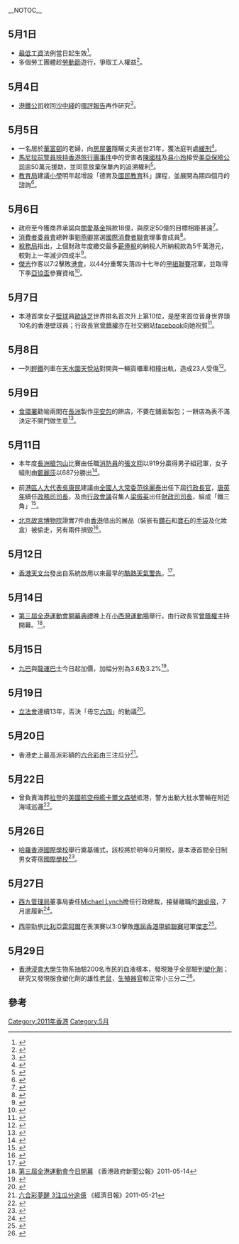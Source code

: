 <noinclude>{{NoteUTC+8}}
{{Portal:香港新聞動態/Calendar}}</noinclude>
__NOTOC__

==5月1日==
*[[最低工資|最低工資]]法例當日起生效<ref>{{cite web|url=http://www.rthk.org.hk/rthk/news/expressnews/20110501/news_20110501_55_752277.htm|title=張建宗：時薪不得少於28元　違法者會被控|publisher=香港電台新聞主頁|date=2011-05-01|accessdate=2011-05-02|archive-date=2016-03-04|archive-url=https://web.archive.org/web/20160304194413/http://www.rthk.org.hk/rthk/news/expressnews/20110501/news_20110501_55_752277.htm|dead-url=no}}</ref>。
*多個勞工團體趁[[勞動節|勞動節]]遊行，爭取工人權益<ref>{{cite web|url=http://rthk.hk/rthk/news/expressnews/20110501/news_20110501_55_752295.htm|title=勞動節多個團體遊行 爭取打工仔權益|publisher=香港電台新聞主頁|date=2011-05-01}}</ref>。

==5月4日==
*[[港鐵公司|港鐵公司]]收回[[沙中綫|沙中綫]]的[[環評報告|環評報告]]再作研究<ref>{{cite web|url=http://rthk.hk/rthk/news/expressnews/20110504/news_20110504_55_753006.htm|title=港鐵收回環評報告　交諮會關注沙中綫進度|publisher=香港電台新聞主頁|date=2011-05-04|accessdate=2011-05-17|archive-date=2016-03-05|archive-url=https://web.archive.org/web/20160305120827/http://rthk.hk/rthk/news/expressnews/20110504/news_20110504_55_753006.htm|dead-url=no}}</ref>。

==5月5日==
*一名居於[[華富邨|華富邨]]的老婦，向[[房屋署|房屋署]]隱瞞丈夫逝世21年，獲法庭判處[[緩刑|緩刑]]<ref>{{cite web|url=http://rthk.hk/rthk/news/expressnews/20110504/news_20110504_55_753006.htm|title=華富邨老婦瞞報丈夫去世　房署稱可續住|publisher=香港電台新聞主頁|date=2011-05-04|accessdate=2011-05-17|archive-date=2016-03-05|archive-url=https://web.archive.org/web/20160305120827/http://rthk.hk/rthk/news/expressnews/20110504/news_20110504_55_753006.htm|dead-url=no}}</ref>。
*[[馬尼拉前警員挾持香港旅行團事件|馬尼拉前警員挾持香港旅行團事件]]中的受害者[[陳國柱|陳國柱]]及[[易小玲|易小玲]]接受[[美亞保險公司|美亞保險公司]]逾50萬元援助，並同意放棄保單內的追溯權利<ref>{{cite web|url=http://rthk.hk/rthk/news/expressnews/20110505/news_20110505_55_753259.htm|title=易小玲與陳國柱獲保險公司一筆過援助50萬|publisher=香港電台新聞主頁|date=2011-05-05}}</ref>。
*[[教育局_(香港)|教育局]]建議[[小學|小學]]明年起增設「德育及[[國民教育|國民教育]]科」課程，並展開為期四個月的諮詢<ref>{{cite web|url=http://rthk.hk/rthk/news/expressnews/20110505/news_20110505_55_753255.htm|title=德育及國民科擬明年9月於小學推行|publisher=香港電台新聞主頁|date=2011-05-05}}</ref>。

==5月6日==
*政府至今獲商界承諾向[[關愛基金|關愛基金]]捐款18億，與原定50億的目標相距甚遠<ref>{{cite web|url=http://rthk.hk/rthk/news/expressnews/20110506/news_20110506_55_753493.htm|title=關愛基金暫籌得18億　議員形容計劃爛尾|publisher=香港電台新聞主頁|date=2011-05-06|accessdate=2011-05-17|archive-date=2016-03-05|archive-url=https://web.archive.org/web/20160305120125/http://rthk.hk/rthk/news/expressnews/20110506/news_20110506_55_753493.htm|dead-url=no}}</ref>。
*[[消費者委員會_(香港)|消費者委員會]]總幹事[[劉燕卿|劉燕卿]]當選[[國際消費者聯會|國際消費者聯會]]理事會成員<ref>{{cite web|url=http://rthk.hk/rthk/news/expressnews/20110506/news_20110506_55_753604.htm|title=劉燕卿當選國際消費者聯會理事會成員|publisher=香港電台新聞主頁|date=2011-05-06|accessdate=2011-05-17|archive-date=2016-03-05|archive-url=https://web.archive.org/web/20160305115453/http://rthk.hk/rthk/news/expressnews/20110506/news_20110506_55_753604.htm|dead-url=no}}</ref>。
*[[稅務局_(香港)|稅務局]]指出，上個財政年度繳交最多[[薪俸稅|薪俸稅]]的納稅人所納稅款為5千萬港元，較對上一年減少四成半<ref>{{cite web|url=http://rthk.hk/rthk/news/expressnews/20110506/news_20110506_55_753548.htm|title=稅務學會稱機構收緊發花紅影響「打工皇帝」|publisher=香港電台新聞主頁|date=2011-05-06|accessdate=2011-05-17|archive-date=2016-03-05|archive-url=https://web.archive.org/web/20160305183822/http://rthk.hk/rthk/news/expressnews/20110506/news_20110506_55_753548.htm|dead-url=no}}</ref>。 
*[[傑志體育會|傑志]]作客以7:2擊敗[[香港足球會|港會]]，以44分重奪失落四十七年的[[2010年－11年香港甲組足球聯賽|甲組聯賽]]冠軍，並取得下季[[亞協盃|亞協盃]]參賽資格<ref>{{cite web|url=http://rthk.hk/rthk/news/expressnews/20110506/news_20110506_55_753582.htm|title=傑志奪甲組聯賽冠軍　事隔47年再封王|publisher=香港電台新聞主頁|date=2011-05-06|accessdate=2011-05-17|archive-date=2016-03-05|archive-url=https://web.archive.org/web/20160305120546/http://rthk.hk/rthk/news/expressnews/20110506/news_20110506_55_753582.htm|dead-url=no}}</ref>。

==5月7日==
*本港首席女子[[壁球|壁球]]員[[歐詠芝|歐詠芝]]世界排名首次升上第10位，是歷來首位晉身世界頭10名的香港壁球員；行政長官[[曾蔭權|曾蔭權]]亦在社交網站[[facebook|facebook]]向她祝賀<ref>{{cite web|url=http://rthk.hk/rthk/news/expressnews/20110507/news_20110507_55_753770.htm|title=特首賀歐詠芝晉世界女壁球手排名10大|publisher=香港電台新聞主頁|date=2011-05-07|accessdate=2011-05-17|archive-date=2012-07-13|archive-url=https://archive.is/20120713170712/http://rthk.hk/rthk/news/expressnews/20110507/news_20110507_55_753770.htm|dead-url=no}}</ref>。

==5月8日==
*一列[[香港輕鐵|輕鐵]]列車在[[天水圍|天水圍]][[天悅站|天悅站]]對開與一輛貨櫃車相撞出軌，造成23人受傷<ref>{{cite web|url=http://rthk.hk/rthk/news/expressnews/20110508/news_20110508_55_753913.htm|title=輕鐵意外23傷者中5人留醫情況穩定|publisher=香港電台新聞主頁|date=2011-05-08}}</ref>。 

==5月9日==
*[[食環署|食環署]]勸喻兩間在[[長洲_(香港)|長洲]]製作[[平安包|平安包]]的餅店，不要在舖面製包；一餅店為表不滿決定不開門做生意<ref>{{cite web|url=http://rthk.hk/rthk/news/expressnews/20110509/news_20110509_55_754045.htm|title=長洲餅店不滿不能在舖面蒸製平安包|publisher=香港電台新聞主頁|date=2011-05-09}}</ref>。 

==5月11日==
*本年度[[長洲搶包山|長洲搶包山]]比賽由任職[[消防員|消防員]]的[[張文翔|張文翔]]以919分贏得男子組冠軍，女子組則由[[鄭麗莎|鄭麗莎]]以687分勝出<ref>{{cite web|url=http://rthk.hk/rthk/news/expressnews/20110511/news_20110511_55_754418.htm|title=長洲搶包山比賽男子組今年由消防員奪冠|publisher=香港電台新聞主頁|date=2011-05-11}}</ref>。 
 
*前[[香港特别行政区全国人民代表大会代表|港區人大代表]][[吳康民|吳康民]]建議由[[全国人民代表大会常务委员会|全國人大常委]][[范徐麗泰|范徐麗泰]]出任下屆[[香港特別行政區行政長官|行政長官]]，[[唐英年|唐英年]]續任[[香港特別行政區政務司司長|政務司司長]]，及由[[香港特別行政區行政會議|行政會議]]召集人[[梁振英|梁振英]]出任[[香港特別行政區財政司司長|財政司司長]]，組成「鐵三角」<ref>{{cite web|url=http://rthk.hk/rthk/news/expressnews/20110511/news_20110511_55_754513.htm|title=吳康民稱建議的「鐵三角」組合　是個人怪論|publisher=香港電台新聞主頁|date=2011-05-11|accessdate=2011-05-17|archive-date=2016-03-05|archive-url=https://web.archive.org/web/20160305115210/http://rthk.hk/rthk/news/expressnews/20110511/news_20110511_55_754513.htm|dead-url=no}}</ref>。 

*[[北京|北京]][[故宮博物院_(北京)|故宮博物院]]證實7件由[[香港|香港]]借出的展品（裝嵌有[[鑽石|鑽石]]和[[寶石|寶石]]的[[手袋|手袋]]及化妝盒）被偷走，另有兩件損毀<ref>{{cite web|url=http://rthk.hk/rthk/news/expressnews/20110511/news_20110511_55_754524.htm|title=北京故宮博物院盜竊案　失去7件香港展品|publisher=香港電台新聞主頁|date=2011-05-11}}</ref>。

==5月12日==
*[[香港天文台|香港天文台]]發出自系統啟用以來最早的[[香港酷熱天氣警告|酷熱天氣警告]]。<ref>{{cite web|url=http://rthk.hk/rthk/news/expressnews/20110512/news_20110512_55_754892.htm|title=天文台曾發酷熱警告　歷來最早|publisher=香港電台新聞主頁|date=2011-05-12|accessdate=2011-06-21|archive-date=2016-03-05|archive-url=https://web.archive.org/web/20160305115836/http://rthk.hk/rthk/news/expressnews/20110512/news_20110512_55_754892.htm|dead-url=no}}</ref>。

==5月14日==
*[[2011年全港運動會|第三屆]][[全港運動會|全港運動會]][[2011年全港運動會開幕典禮|開幕典禮]]晚上在[[小西灣運動場|小西灣運動場]]舉行，由行政長官[[曾蔭權|曾蔭權]]主持開幕。<ref>[http://www.info.gov.hk/gia/general/201105/14/P201105130273.htm 第三屆全港運動會今日開幕] {{Wayback|url=http://www.info.gov.hk/gia/general/201105/14/P201105130273.htm |date=20190902082353 }}《香港政府新聞公報》2011-05-14</ref>。

==5月15日==
*[[九巴|九巴]]與[[龍運巴士|龍運巴士]]今日起加價，加幅分別為3.6及3.2%<ref>{{cite web|url=http://rthk.hk/rthk/news/expressnews/20110515/news_20110515_55_755480.htm|title=九巴和龍運巴士今起加價　市民反應不一|publisher=香港電台新聞主頁|date=2011-05-15}}</ref>。

==5月19日==
*[[香港立法會|立法會]]連續13年，否決「毋忘[[六四|六四]]」的動議<ref>{{cite web|url=http://rthk.hk/rthk/news/expressnews/20110519/news_20110519_55_756284.htm|title=立法會連續第13年否決「毋忘六四」動議|publisher=香港電台新聞主頁|date=2011-05-19}}</ref>。

==5月20日==
*香港史上最高派彩額的[[2011年第59期六合彩攪珠|六合彩]]由三注瓜分<ref>[http://hk.news.yahoo.com/article/110520/23/of95.html 六合彩夢醒 3注瓜分逾億] {{Wayback|url=http://hk.news.yahoo.com/article/110520/23/of95.html |date=20110526231251 }}《經濟日報》2011-05-21</ref>。

==5月22日==
*曾負責海葬[[拉登|拉登]]的[[美國|美國]][[航空母艦|航空母艦]][[卡爾文森號航空母艦|卡爾文森號]]抵港，警方出動大批水警輪在附近海域巡邏<ref>{{cite web|url=http://rthk.hk/rthk/news/expressnews/20110522/news_20110522_55_757133.htm|title=卡爾文森號抵港　指揮官對本港保安有信心|publisher=香港電台新聞主頁|date=2011-05-22}}</ref>。

==5月26日==
*[[哈羅香港國際學校|哈羅香港國際學校]]舉行奠基儀式，該校將於明年9月開校，是本港首間全日制男女寄宿[[國際學校|國際學校]]<ref>{{cite web|url=http://rthk.hk/rthk/news/expressnews/20110526/news_20110526_55_758030.htm|title=哈羅學費逾10萬　校方稱有獎學金惠及基層|publisher=香港電台新聞主頁|date=2011-05-26|accessdate=2011-06-21|archive-date=2016-03-05|archive-url=https://web.archive.org/web/20160305115221/http://rthk.hk/rthk/news/expressnews/20110526/news_20110526_55_758030.htm|dead-url=no}}</ref>。

==5月27日==
*[[西九管理局|西九管理局]]董事局委任[[Michael_Lynch|Michael Lynch]]擔任行政總裁，接替離職的[[謝卓飛|謝卓飛]]，7月底履新<ref>{{cite web|url=http://rthk.hk/rthk/news/expressnews/20110527/news_20110527_55_758204.htm|title=Lynch獲委西九行政總裁前已做體檢|publisher=香港電台新聞主頁|date=2011-05-27|accessdate=2011-06-21|archive-date=2012-07-15|archive-url=https://archive.is/20120715081851/http://rthk.hk/rthk/news/expressnews/20110527/news_20110527_55_758204.htm|dead-url=no}}</ref>。

*[[西班牙足球甲级联赛|西甲]]勁旅[[比利亞雷阿爾足球俱樂部|比利亞雷阿爾]]在表演賽以3:0擊敗[[2010年－11年香港甲組足球聯賽|應屆香港甲組聯賽]]冠軍[[傑志體育會|傑志]]<ref>{{cite web|url=http://rthk.hk/rthk/news/expressnews/20110527/news_20110527_55_758297.htm|title=日本地震慈善賽維拉利爾 3:0 勝傑志|publisher=香港電台新聞主頁|date=2011-05-27|accessdate=2011-06-21|archive-date=2016-03-05|archive-url=https://web.archive.org/web/20160305115719/http://rthk.hk/rthk/news/expressnews/20110527/news_20110527_55_758297.htm|dead-url=no}}</ref>。

==5月29日==
*[[香港浸會大學|香港浸會大學]]生物系抽驗200名市民的血液樣本，發現幾乎全部驗到[[塑化劑|塑化劑]]；研究又發現服食塑化劑的雄性[[老鼠|老鼠]]，[[生殖器官|生殖器官]]較正常小三分二<ref>{{cite web|url=http://rthk.hk/rthk/news/expressnews/20110529/news_20110529_55_758619.htm|title=學者抽取200人血液樣本　幾乎全有塑化劑|publisher=香港電台新聞主頁|date=2011-05-29|accessdate=2011-06-21|archive-date=2016-03-05|archive-url=https://web.archive.org/web/20160305120613/http://rthk.hk/rthk/news/expressnews/20110529/news_20110529_55_758619.htm|dead-url=no}}</ref>。

==參考==
{{reflist|2}}

{{過去香港新聞動態存檔}}
[[Category:2011年香港|Category:2011年香港]]
[[Category:5月|Category:5月]]